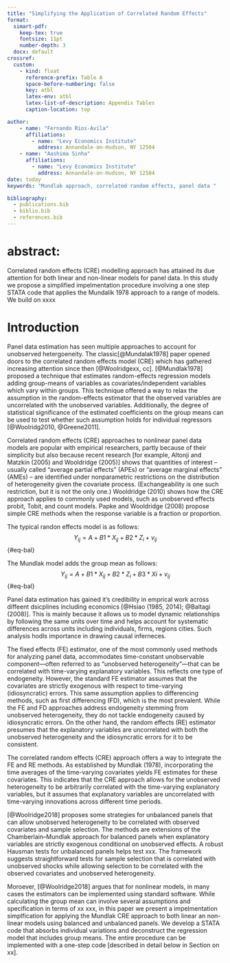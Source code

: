 ```yaml
---
title: "Simplifying the Application of Correlated Random Effects"
format:
  simart-pdf:  
    keep-tex: true  
    fontsize: 11pt
    number-depth: 3
  docx: default
crossref:
  custom:
    - kind: float
      reference-prefix: Table A
      space-before-numbering: false
      key: atbl
      latex-env: atbl
      latex-list-of-description: Appendix Tables
      caption-location: top

author:
    - name: "Fernando Rios-Avila"
      affiliations:
        - name: "Levy Economics Institute"
          address: Annandale-on-Hudson, NY 12504
    - name: "Aashima Sinha"
      affiliations:
        - name: "Levy Economics Institute"
          address: Annandale-on-Hudson, NY 12504
date: today
keywords: "Mundlak approach, correlated random effects, panel data "

bibliography:
  - publications.bib
  - biblio.bib
  - references.bib
---
```


# abstract: 
Correlated random effects (CRE) modelling approach has attained its due attention for both linear and non-linear models for panel data. In this study we propose a simplified impelmentation procedure involving a one step  STATA code that applies the Mundalik 1978 approach to a range of models. We build on xxxx


# Introduction
Panel data estimation has seen multiple approaches to account for unobserved hetergoeneity. The classic[@Mundalak1978] paper opened doors to the correlated random effects model (CRE) which has gathered increasing attention since then [@Woolridgexx, cc].  [@Mundlak1978] proposed a technique that estimates random-effects regression models adding group-means of variables as covariates/independent variables which vary within groups. This technique offered a way to relax the assumption in the random-effects estimator that the observed variables are uncorrelated with the unobserved variables. Additionally, the degree of statistical significance of the estimated coefficients on the group means can be used to test whether such assumption holds for individual regressors [@Woolridg2010, @Greene2011]. 

Correlated random effects (CRE) approaches to nonlinear panel data models are popular with empirical researchers, partly because of their simplicity but also because recent research [for example, Altonji and Matzkin (2005) and Wooldridge (2005)] shows that quantities of interest – usually called “average partial effects” (APEs) or “average marginal effects” (AMEs) – are identified under nonparametric restrictions on the distribution of heterogeneity given the covariate process. (Exchangeability is one such restriction, but it is not the only one.) Wooldridge (2010) shows how the CRE approach applies to commonly used models, such as unobserved effects probit, Tobit, and count models. Papke and Wooldridge (2008) propose simple CRE methods when the response variable is a fraction or proportion.

The typical randon effects model is as follows:
$$Y_{ij} = A + B1*X_{ij} + B2*Z_{i}+v_{ij}
$$ {#eq-bal}

The Mundlak model adds the group mean as follows:
$$Y_{ij} = A + B1*X_{ij} + B2*Z_{i} + B3*Xi+v_{ij}
$$ {#eq-bal}

Panel data estimation has gained it's credibility in emprical work across diffeent dsicplines including economics [@Hsiao (1985, 2014); @Baltagi (2008)]. This is mainly because it allows us to model dynamic relationships by following the same units over time and helps account for systematic differences across units including individuals, firms, regions cities. Such analysis hodls importance in drawing causal inferneces.

The fixed effects (FE) estimator, one of the most commonly used methods for analyzing panel data, accommodates time-constant unobservable component—often referred to as "unobserved heterogeneity"—that can be correlated with time-varying explanatory variables. This reflects one type of endogeneity. However, the standard FE estimator assumes that the covariates are strictly exogenous with respect to time-varying (idiosyncratic) errors. This same assumption applies to differencing methods, such as first differencing (FD), which is the most prevalent. While the FE and FD approaches address endogeneity stemming from unobserved heterogeneity, they do not tackle endogeneity caused by idiosyncratic errors. On the other hand, the random effects (RE) estimator presumes that the explanatory variables are uncorrelated with both the unobserved heterogeneity and the idiosyncratic errors for it to be consistent.

The correlated random effects (CRE) approach offers a way to integrate the FE and RE methods. As established by Mundlak (1978), incorporating the time averages of the time-varying covariates yields FE estimates for these covariates. This indicates that the CRE approach allows for the unobserved heterogeneity to be arbitrarily correlated with the time-varying explanatory variables, but it assumes that explanatory variables are uncorrelated with time-varying innovations across different time periods.

[@Woolridge2018]  proposes some strategies for unbalanced panels that can allow unobserved heterogeneity to be correlated with observed covariates and sample selection. The methods are extensions of the Chamberlain–Mundlak approach for balanced panels when explanatory variables are strictly exogenous conditional on unobserved effects. A robust Hausman tests for unbalanced panels helps test xxx.
The framework suggests straightforward tests for sample selection that is correlated with unobserved shocks while allowing selection to be correlated with the observed covariates and unobserved heterogeneity.

Moroever, [@Woolridge2018] argues that for nonlinear models, in many cases the estimators can be implemented using standard software. While calculating the group mean can involve several assumptions and specification in terms of xx xxx, in this paper we present a impelmentation simplfication for applying the Mundlak CRE approach to both linear an non-linear models using balanced and unbalanced panels.
We develop a STATA code that absorbs individual variations and deconstruct the regression model that includes group means. The entire procedure can be implemented with a one-step code [described in detail below in Section on xx].

